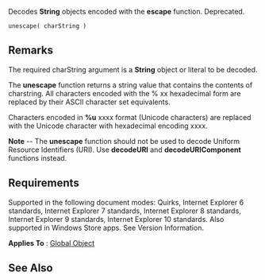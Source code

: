Decodes '''String''' objects encoded with the '''escape''' function. Deprecated.

 unescape( charString )

==Remarks==
The required charString argument is a '''String''' object or literal to be decoded.

The '''unescape''' function returns a string value that contains the contents of charstring. All characters encoded with the % xx hexadecimal form are replaced by their ASCII character set equivalents.

Characters encoded in '''%u''' xxxx format (Unicode characters) are replaced with the Unicode character with hexadecimal encoding xxxx.

'''Note''' -- The '''unescape''' function should not be used to decode Uniform Resource Identifiers (URI). Use '''decodeURI''' and '''decodeURIComponent''' functions instead.


==Requirements==
Supported in the following document modes: Quirks, Internet Explorer 6 standards, Internet Explorer 7 standards, Internet Explorer 8 standards, Internet Explorer 9 standards, Internet Explorer 10 standards. Also supported in Windows Store apps. See Version Information.

'''Applies To''' : [[javascript/Global|Global Object]]


==See Also==

              

              

              

              
